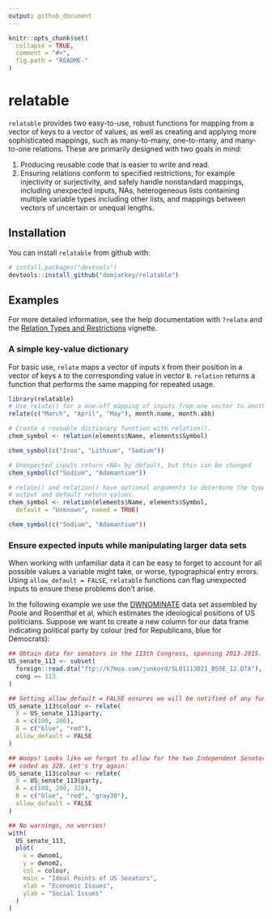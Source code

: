 ```yaml
---
output: github_document
---
```


<!-- README.md is generated from README.Rmd. Please edit that file -->

```r
knitr::opts_chunk$set(
  collapse = TRUE,
  comment = "#>",
  fig.path = "README-"
)
```

# relatable

`relatable` provides two easy-to-use, robust functions for mapping from a vector of keys to a vector of values, as well as creating and applying more sophisticated mappings, such as many-to-many, one-to-many, and many-to-one relations. These are primarily designed with two goals in mind:

1. Producing reusable code that is easier to write and read.
2. Ensuring relations conform to specified restrictions, for example injectivity or surjectivity, and safely handle nonstandard mappings, including unexpected inputs, NAs, heterogeneous lists containing multiple variable types including other lists, and mappings between vectors of uncertain or unequal lengths.

## Installation

You can install `relatable` from github with:

```r
# install.packages("devtools")
devtools::install_github("domjarkey/relatable")
```

## Examples

For more detailed information, see the help documentation with `?relate` and the [Relation Types and Restrictions](https://github.com/domjarkey/relatable/blob/master/vignettes/restrictions.Rmd) vignette.

### A simple key-value dictionary

For basic use, `relate` maps a vector of inputs `X` from their position in a vector of keys `A` to the corresponding value in vector `B`. `relation` returns a function that performs the same mapping for repeated usage. 

```r
library(relatable)
# Use relate() for a one-off mapping of inputs from one vector to another
relate(c("March", "April", "May"), month.name, month.abb)

# Create a reusable dictionary function with relation().
chem_symbol <- relation(elements$Name, elements$Symbol)

chem_symbol(c("Iron", "Lithium", "Sodium"))

# Unexpected inputs return <NA> by default, but this can be changed
chem_symbol(c("Sodium", "Adamantium"))

# relate() and relation() have optional arguments to determine the type of
# output and default return values.
chem_symbol <- relation(elements$Name, elements$Symbol,
  default = "Unknown", named = TRUE)

chem_symbol(c("Sodium", "Adamantium"))
```

### Ensure expected inputs while manipulating larger data sets

When working with unfamiliar data it can be easy to forget to account for all possible values a variable might take, or worse, typographical entry errors. Using `allow_default = FALSE`, `relatable` functions can flag unexpected inputs to ensure these problems don't arise.

In the following example we use the [DWNOMINATE](https://voteview.com/about) data set assembled by Poole and Rosenthal et al, which estimates the ideological positions of US politicians. Suppose we want to create a new column for our data frame indicating political party by colour (red for Republicans, blue for Democrats):

```r
## Obtain data for senators in the 113th Congress, spanning 2013-2015.
US_senate_113 <- subset(
  foreign::read.dta("ftp://k7moa.com/junkord/SL01113D21_BSSE_12.DTA"),
  cong == 113
)

## Setting allow_default = FALSE ensures we will be notified of any funny inputs.
US_senate_113$colour <- relate(
  X = US_senate_113$party,
  A = c(100, 200),
  B = c("blue", "red"),
  allow_default = FALSE
)

## Woops! Looks like we forgot to allow for the two Independent Senators in the data set,
## coded as 328. Let's try again:
US_senate_113$colour <- relate(
  X = US_senate_113$party,
  A = c(100, 200, 328),
  B = c("blue", "red", "gray30"),
  allow_default = FALSE
)

## No warnings, no worries!
with(
  US_senate_113,
  plot(
    x = dwnom1,
    y = dwnom2,
    col = colour,
    main = "Ideal Points of US Senators",
    xlab = "Economic Issues",
    ylab = "Social Issues"
  )
)
```